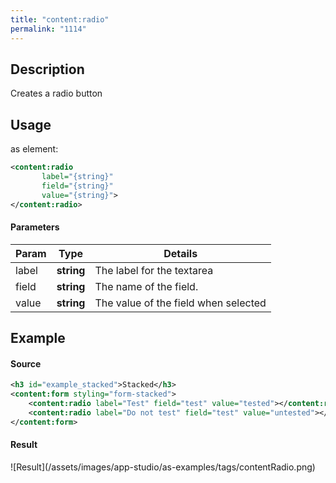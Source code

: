 ```yaml
---
title: "content:radio"
permalink: "1114"
---
```


## Description

Creates a radio button

## Usage

as element:

```xml
<content:radio
       label="{string}"
       field="{string}"
       value="{string}">
</content:radio>
```

#### Parameters

| Param | Type | Details |
| --- | --- | --- |
| label | **string** | The label for the textarea |
| field | **string** | The name of the field. |
| value | **string** | The value of the field when selected |

## Example

#### Source

```xml
<h3 id="example_stacked">Stacked</h3>
<content:form styling="form-stacked">
    <content:radio label="Test" field="test" value="tested"></content:radio>
    <content:radio label="Do not test" field="test" value="untested"></content:radio>
</content:form>
```

#### Result

<Frame>![Result](/assets/images/app-studio/as-examples/tags/contentRadio.png)</Frame>